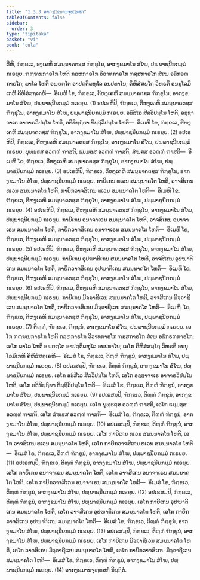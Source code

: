 ```yaml
---
title: "1.3.3 ອາກງ຺ຂມານຈຸທ຺ທສກ"
tableOfContents: false
sidebar:
  order: 3
type: "tipitaka"
basket: "vi"
book: "cula"
---
```



<DynamicBreadcrumb />

<Division number="27" book="cula">

<Paragraph number="135" book="cula">
ຕີຫິ, ຠິກ຺ຂເວ, ອງ຺ເຄຫິ ສມນ຺ນາຄຕສ຺ສ ຠິກ຺ຂຸໂນ, ອາກງ຺ຂມາໂນ ສໍໂຆ, ປພ຺ພາຊນີຍກມ຺ມໍ ກເຣຍ຺ຍ. ຠຓ຺ຑນກາຣໂກ ໂຫຕິ ກລຫກາຣໂກ ວິວາທກາຣໂກ ຠສ຺ສກາຣໂກ ສໍເຆ ອຘິກຣຓກາຣໂກ; ພາໂລ ໂຫຕິ ອພ຺ຍຕ຺ໂຕ ອາປຕ຺ຕິພຫຸໂລ ອນປທາໂນ; ຄິຫິສໍສຏ຺ໂຐ ວິຫຣຕິ ອນນຸໂລມິເກຫິ ຄິຫິສໍສຄ຺ເຄຫິ—  ອິເມຫິ ໂຂ, ຠິກ຺ຂເວ, ຕີຫງ຺ເຄຫິ ສມນ຺ນາຄຕສ຺ສ ຠິກ຺ຂຸໂນ, ອາກງ຺ຂມາໂນ ສໍໂຆ, ປພ຺ພາຊນີຍກມ຺ມໍ ກເຣຍ຺ຍ. (1)
</Paragraph>

<Paragraph number="136" book="cula">
ອປເຣຫິປິ, ຠິກ຺ຂເວ, ຕີຫງ຺ເຄຫິ ສມນ຺ນາຄຕສ຺ສ ຠິກ຺ຂຸໂນ, ອາກງ຺ຂມາໂນ ສໍໂຆ, ປພ຺ພາຊນີຍກມ຺ມໍ ກເຣຍ຺ຍ. ອຘິສີເລ ສີລວິປນ຺ໂນ ໂຫຕິ, ອຊ຺ຌາຈາເຣ ອາຈາຣວິປນ຺ໂນ ໂຫຕິ, ອຕິທິຏ຺ຐິຍາ ທິຏ຺ຐິວິປນ຺ໂນ ໂຫຕິ—  ອິເມຫິ ໂຂ, ຠິກ຺ຂເວ, ຕີຫງ຺ເຄຫິ ສມນ຺ນາຄຕສ຺ສ ຠິກ຺ຂຸໂນ, ອາກງ຺ຂມາໂນ ສໍໂຆ, ປພ຺ພາຊນີຍກມ຺ມໍ ກເຣຍ຺ຍ. (2)
</Paragraph>

<Paragraph number="137" book="cula">
ອປເຣຫິປິ, ຠິກ຺ຂເວ, ຕີຫງ຺ເຄຫິ ສມນ຺ນາຄຕສ຺ສ ຠິກ຺ຂຸໂນ, ອາກງ຺ຂມາໂນ ສໍໂຆ, ປພ຺ພາຊນີຍກມ຺ມໍ ກເຣຍ຺ຍ. ພຸທ຺ຘສ຺ສ ອວຓ຺ຓໍ ຠາສຕິ, ຘມ຺ມສ຺ສ ອວຓ຺ຓໍ ຠາສຕິ, ສໍຆສ຺ສ ອວຓ຺ຓໍ ຠາສຕິ—  ອິເມຫິ ໂຂ, ຠິກ຺ຂເວ, ຕີຫງ຺ເຄຫິ ສມນ຺ນາຄຕສ຺ສ ຠິກ຺ຂຸໂນ, ອາກງ຺ຂມາໂນ ສໍໂຆ, ປພ຺ພາຊນີຍກມ຺ມໍ ກເຣຍ຺ຍ. (3)
</Paragraph>

<Paragraph number="138" book="cula">
ອປເຣຫິປິ, ຠິກ຺ຂເວ, ຕີຫງ຺ເຄຫິ ສມນ຺ນາຄຕສ຺ສ ຠິກ຺ຂຸໂນ, ອາກງ຺ຂມາໂນ ສໍໂຆ, ປພ຺ພາຊນີຍກມ຺ມໍ ກເຣຍ຺ຍ. ກາຍິເກນ ທເວນ ສມນ຺ນາຄໂຕ ໂຫຕິ, ວາຈສິເກນ ທເວນ ສມນ຺ນາຄໂຕ ໂຫຕິ, ກາຍິກວາຈສິເກນ ທເວນ ສມນ຺ນາຄໂຕ ໂຫຕິ—  ອິເມຫິ ໂຂ, ຠິກ຺ຂເວ, ຕີຫງ຺ເຄຫິ ສມນ຺ນາຄຕສ຺ສ ຠິກ຺ຂຸໂນ, ອາກງ຺ຂມາໂນ ສໍໂຆ, ປພ຺ພາຊນີຍກມ຺ມໍ ກເຣຍ຺ຍ. (4)
</Paragraph>

<Paragraph number="139" book="cula">
ອປເຣຫິປິ, ຠິກ຺ຂເວ, ຕີຫງ຺ເຄຫິ ສມນ຺ນາຄຕສ຺ສ ຠິກ຺ຂຸໂນ, ອາກງ຺ຂມາໂນ ສໍໂຆ, ປພ຺ພາຊນີຍກມ຺ມໍ ກເຣຍ຺ຍ. ກາຍິເກນ ອນາຈາເຣນ ສມນ຺ນາຄໂຕ ໂຫຕິ, ວາຈສິເກນ ອນາຈາເຣນ ສມນ຺ນາຄໂຕ ໂຫຕິ, ກາຍິກວາຈສິເກນ ອນາຈາເຣນ ສມນ຺ນາຄໂຕ ໂຫຕິ—  ອິເມຫິ ໂຂ, ຠິກ຺ຂເວ, ຕີຫງ຺ເຄຫິ ສມນ຺ນາຄຕສ຺ສ ຠິກ຺ຂຸໂນ, ອາກງ຺ຂມາໂນ ສໍໂຆ, ປພ຺ພາຊນີຍກມ຺ມໍ ກເຣຍ຺ຍ. (5)
</Paragraph>

<Paragraph number="140" book="cula">
ອປເຣຫິປິ, ຠິກ຺ຂເວ, ຕີຫງ຺ເຄຫິ ສມນ຺ນາຄຕສ຺ສ ຠິກ຺ຂຸໂນ, ອາກງ຺ຂມາໂນ ສໍໂຆ, ປພ຺ພາຊນີຍກມ຺ມໍ ກເຣຍ຺ຍ. ກາຍິເກນ ອຸປຆາຕິເກນ ສມນ຺ນາຄໂຕ ໂຫຕິ, ວາຈສິເກນ ອຸປຆາຕິເກນ ສມນ຺ນາຄໂຕ ໂຫຕິ, ກາຍິກວາຈສິເກນ ອຸປຆາຕິເກນ ສມນ຺ນາຄໂຕ ໂຫຕິ—  ອິເມຫິ ໂຂ, ຠິກ຺ຂເວ, ຕີຫງ຺ເຄຫິ ສມນ຺ນາຄຕສ຺ສ ຠິກ຺ຂຸໂນ, ອາກງ຺ຂມາໂນ ສໍໂຆ, ປພ຺ພາຊນີຍກມ຺ມໍ ກເຣຍ຺ຍ. (6)
</Paragraph>

<Paragraph number="141" book="cula">
ອປເຣຫິປິ, ຠິກ຺ຂເວ, ຕີຫງ຺ເຄຫິ ສມນ຺ນາຄຕສ຺ສ ຠິກ຺ຂຸໂນ, ອາກງ຺ຂມາໂນ ສໍໂຆ, ປພ຺ພາຊນີຍກມ຺ມໍ ກເຣຍ຺ຍ. ກາຍິເກນ ມິຈ຺ຉາຊີເວນ ສມນ຺ນາຄໂຕ ໂຫຕິ, ວາຈສິເກນ ມິຈ຺ຉາຊີເວນ ສມນ຺ນາຄໂຕ ໂຫຕິ, ກາຍິກວາຈສິເກນ ມິຈ຺ຉາຊີເວນ ສມນ຺ນາຄໂຕ ໂຫຕິ—  ອິເມຫິ, ໂຂ, ຠິກ຺ຂເວ, ຕີຫງ຺ເຄຫິ ສມນ຺ນາຄຕສ຺ສ ຠິກ຺ຂຸໂນ, ອາກງ຺ຂມາໂນ ສໍໂຆ, ປພ຺ພາຊນີຍກມ຺ມໍ ກເຣຍ຺ຍ. (7)
</Paragraph>

<Paragraph number="142" book="cula">
ຕິຓ຺ຓໍ, ຠິກ຺ຂເວ, ຠິກ຺ຂູນໍ, ອາກງ຺ຂມາໂນ ສໍໂຆ, ປພ຺ພາຊນີຍກມ຺ມໍ ກເຣຍ຺ຍ. ເອໂກ ຠຓ຺ຑນກາຣໂກ ໂຫຕິ ກລຫກາຣໂກ ວິວາທກາຣໂກ ຠສ຺ສກາຣໂກ ສໍເຆ ອຘິກຣຓກາຣໂກ; ເອໂກ ພາໂລ ໂຫຕິ ອພ຺ຍຕ຺ໂຕ ອາປຕ຺ຕິພຫຸໂລ ອນປທາໂນ; ເອໂກ ຄິຫິສໍສຏ຺ໂຐ ວິຫຣຕິ ອນນຸໂລມິເກຫິ ຄິຫິສໍສຄ຺ເຄຫິ—  ອິເມສໍ ໂຂ, ຠິກ຺ຂເວ, ຕິຓ຺ຓໍ ຠິກ຺ຂູນໍ, ອາກງ຺ຂມາໂນ ສໍໂຆ, ປພ຺ພາຊນີຍກມ຺ມໍ ກເຣຍ຺ຍ. (8)
</Paragraph>

<Paragraph number="143" book="cula">
ອປເຣສມ຺ປິ, ຠິກ຺ຂເວ, ຕິຓ຺ຓໍ ຠິກ຺ຂູນໍ, ອາກງ຺ຂມາໂນ ສໍໂຆ, ປພ຺ພາຊນີຍກມ຺ມໍ ກເຣຍ຺ຍ. ເອໂກ ອຘິສີເລ ສີລວິປນ຺ໂນ ໂຫຕິ, ເອໂກ ອຊ຺ຌາຈາເຣ ອາຈາຣວິປນ຺ໂນ ໂຫຕິ, ເອໂກ ອຕິທິຏ຺ຐິຍາ ທິຏ຺ຐິວິປນ຺ໂນ ໂຫຕິ—  ອິເມສໍ ໂຂ, ຠິກ຺ຂເວ, ຕິຓ຺ຓໍ ຠິກ຺ຂູນໍ, ອາກງ຺ຂມາໂນ ສໍໂຆ, ປພ຺ພາຊນີຍກມ຺ມໍ ກເຣຍ຺ຍ. (9)
</Paragraph>

<Paragraph number="144" book="cula">
ອປເຣສມ຺ປິ, ຠິກ຺ຂເວ, ຕິຓ຺ຓໍ ຠິກ຺ຂູນໍ, ອາກງ຺ຂມາໂນ ສໍໂຆ, ປພ຺ພາຊນີຍກມ຺ມໍ ກເຣຍ຺ຍ. ເອໂກ ພຸທ຺ຘສ຺ສ ອວຓ຺ຓໍ ຠາສຕິ, ເອໂກ ຘມ຺ມສ຺ສ ອວຓ຺ຓໍ ຠາສຕິ, ເອໂກ ສໍຆສ຺ສ ອວຓ຺ຓໍ ຠາສຕິ—  ອິເມສໍ ໂຂ, ຠິກ຺ຂເວ, ຕິຓ຺ຓໍ ຠິກ຺ຂູນໍ, ອາກງ຺ຂມາໂນ ສໍໂຆ, ປພ຺ພາຊນີຍກມ຺ມໍ ກເຣຍ຺ຍ. (10)
</Paragraph>

<Paragraph number="145" book="cula">
ອປເຣສມ຺ປິ, ຠິກ຺ຂເວ, ຕິຓ຺ຓໍ ຠິກ຺ຂູນໍ, ອາກງ຺ຂມາໂນ ສໍໂຆ, ປພ຺ພາຊນີຍກມ຺ມໍ ກເຣຍ຺ຍ. ເອໂກ ກາຍິເກນ ທເວນ ສມນ຺ນາຄໂຕ ໂຫຕິ, ເອໂກ ວາຈສິເກນ ທເວນ ສມນ຺ນາຄໂຕ ໂຫຕິ, ເອໂກ ກາຍິກວາຈສິເກນ ທເວນ ສມນ຺ນາຄໂຕ ໂຫຕິ—  ອິເມສໍ ໂຂ, ຠິກ຺ຂເວ, ຕິຓ຺ຓໍ ຠິກ຺ຂູນໍ, ອາກງ຺ຂມາໂນ ສໍໂຆ, ປພ຺ພາຊນີຍກມ຺ມໍ ກເຣຍ຺ຍ. (11)
</Paragraph>

<Paragraph number="146" book="cula">
ອປເຣສມ຺ປິ, ຠິກ຺ຂເວ, ຕິຓ຺ຓໍ ຠິກ຺ຂູນໍ, ອາກງ຺ຂມາໂນ ສໍໂຆ, ປພ຺ພາຊນີຍກມ຺ມໍ ກເຣຍ຺ຍ. ເອໂກ ກາຍິເກນ ອນາຈາເຣນ ສມນ຺ນາຄໂຕ ໂຫຕິ, ເອໂກ ວາຈສິເກນ ອນາຈາເຣນ ສມນ຺ນາຄໂຕ ໂຫຕິ, ເອໂກ ກາຍິກວາຈສິເກນ ອນາຈາເຣນ ສມນ຺ນາຄໂຕ ໂຫຕິ—  ອິເມສໍ ໂຂ, ຠິກ຺ຂເວ, ຕິຓ຺ຓໍ ຠິກ຺ຂູນໍ, ອາກງ຺ຂມາໂນ ສໍໂຆ, ປພ຺ພາຊນີຍກມ຺ມໍ ກເຣຍ຺ຍ. (12)
</Paragraph>

<Paragraph number="147" book="cula">
ອປເຣສມ຺ປິ, ຠິກ຺ຂເວ, ຕິຓ຺ຓໍ ຠິກ຺ຂູນໍ, ອາກງ຺ຂມາໂນ ສໍໂຆ, ປພ຺ພາຊນີຍກມ຺ມໍ ກເຣຍ຺ຍ. ເອໂກ ກາຍິເກນ ອຸປຆາຕິເກນ ສມນ຺ນາຄໂຕ ໂຫຕິ, ເອໂກ ວາຈສິເກນ ອຸປຆາຕິເກນ ສມນ຺ນາຄໂຕ ໂຫຕິ, ເອໂກ ກາຍິກວາຈສິເກນ ອຸປຆາຕິເກນ ສມນ຺ນາຄໂຕ ໂຫຕິ—  ອິເມສໍ ໂຂ, ຠິກ຺ຂເວ, ຕິຓ຺ຓໍ ຠິກ຺ຂູນໍ, ອາກງ຺ຂມາໂນ ສໍໂຆ, ປພ຺ພາຊນີຍກມ຺ມໍ ກເຣຍ຺ຍ. (13)
</Paragraph>

<Paragraph number="148" book="cula">
ອປເຣສມ຺ປິ, ຠິກ຺ຂເວ, ຕິຓ຺ຓໍ ຠິກ຺ຂູນໍ, ອາກງ຺ຂມາໂນ ສໍໂຆ, ປພ຺ພາຊນີຍກມ຺ມໍ ກເຣຍ຺ຍ. ເອໂກ ກາຍິເກນ ມິຈ຺ຉາຊີເວນ ສມນ຺ນາຄໂຕ ໂຫຕິ, ເອໂກ ວາຈສິເກນ ມິຈ຺ຉາຊີເວນ ສມນ຺ນາຄໂຕ ໂຫຕິ, ເອໂກ ກາຍິກວາຈສິເກນ ມິຈ຺ຉາຊີເວນ ສມນ຺ນາຄໂຕ ໂຫຕິ—  ອິເມສໍ ໂຂ, ຠິກ຺ຂເວ, ຕິຓ຺ຓໍ ຠິກ຺ຂູນໍ, ອາກງ຺ຂມາໂນ ສໍໂຆ, ປພ຺ພາຊນີຍກມ຺ມໍ ກເຣຍ຺ຍ. (14)

</Paragraph>
</Division>

<Paragraph number="149" type="center" book="cula">
ອາກງ຺ຂມານຈຸທ຺ທສກໍ ນິຏ຺ຐິຕໍ.
</Paragraph>